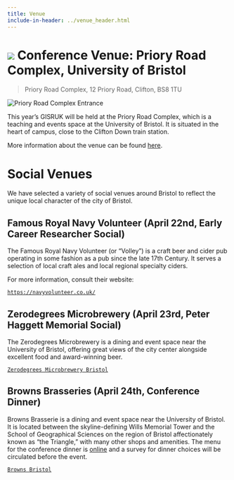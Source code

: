 ```yaml
---
title: Venue
include-in-header: ../venue_header.html
---
```


# ![](https://raw.githubusercontent.com/pointhi/leaflet-color-markers/master/img/marker-icon-blue.png) Conference Venue: Priory Road Complex, University of Bristol

> Priory Road Complex, 12 Priory Road, Clifton, BS8 1TU

![](https://keystoneacademic-res.cloudinary.com/image/upload/f_auto/q_auto/g_auto/w_650/dpr_2.0/element/24/241331_2336_10016853.png "Priory Road Complex Entrance")

This year's GISRUK will be held at the Priory Road Complex, which is a teaching and events space at the University of Bristol. It is situated in the heart of campus, close to the Clifton Down train station.

More information about the venue can be found [here](https://www.bristol.ac.uk/venues/meetings/priory-road-complex/).

# Social Venues

We have selected a variety of social venues around Bristol to reflect the unique local character of the city of Bristol.

## Famous Royal Navy Volunteer (April 22nd, Early Career Researcher Social)

The Famous Royal Navy Volunteer (or "Volley") is a craft beer and cider pub operating in some fashion as a pub since the late 17th Century. It serves a selection of local craft ales and local regional specialty ciders.

For more information, consult their website:

[`https://navyvolunteer.co.uk/`](https://navyvolunteer.co.uk/)

## Zerodegrees Microbrewery (April 23rd, Peter Haggett Memorial Social)

The Zerodegrees Microbrewery is a dining and event space near the University of Bristol, offering great views of the city center alongside excellent food and award-winning beer.

[`Zerodegrees Microbrewery Bristol`](https://www.zerodegrees.co.uk/restaurants/zerodegrees-microbrewery-bristol/)

## Browns Brasseries (April 24th, Conference Dinner)

Browns Brasserie is a dining and event space near the University of Bristol. It is located between the skyline-defining Wills Memorial Tower and the School of Geographical Sciences on the region of Bristol affectionately known as "the Triangle," with many other shops and amenities. The menu for the conference dinner is [online](browns-menu.pdf) and a survey for dinner choices will be circulated before the event.

[`Browns Bristol`](https://www.browns-restaurants.co.uk/restaurants/southwest/bristol#/)
